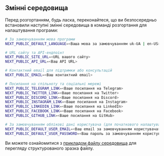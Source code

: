 ## Змінні середовища

Перед розгортанням, будь ласка, переконайтеся, що ви безпосередньо встановили наступні змінні середовища в команді розгортання для налаштування програми:

```bash
# За замовчуванням мова програми
NEXT_PUBLIC_DEFAULT_LANGUAGE=<Ваша мова за замовчуванням uk-UA | en-US>

# URL сайту та API-ендпоінт
NEXT_PUBLIC_SITE_URL=<URL вашого сайту>
NEXT_PUBLIC_API_URL=<Ваш API URL>

# Контактний email для підтримки або консультацій
NEXT_PUBLIC_EMAIL=<Ваш контактний email>

# Посилання на спільноту та соціальні мережі
NEXT_PUBLIC_TELEGRAM_LINK=<Ваше посилання на Telegram>
NEXT_PUBLIC_TWITTER_LINK=<Ваше посилання на Twitter>
NEXT_PUBLIC_DISCORD_LINK=<Ваше посилання на Discord>
NEXT_PUBLIC_INSTAGRAM_LINK=<Ваше посилання на Instagram>
NEXT_PUBLIC_LINKEDIN_LINK=<Ваше посилання на LinkedIn>
NEXT_PUBLIC_FACEBOOK_LINK=<Ваше посилання на Facebook>
NEXT_PUBLIC_GITHUB_LINK=<Ваше посилання на GitHub>

# За замовчуванням облікові дані користувача (для початкового налаштування або тестування)
NEXT_PUBLIC_DEFAULT_USER_EMAIL=<Ваш email за замовчуванням користувача>
NEXT_PUBLIC_DEFAULT_USER_PASSWORD=<Ваш пароль за замовчуванням користувача>
```

Ви можете ознайомитися з [прикладом файлу середовища](https://github.com/perfect-panel/ppanel-web/blob/main/apps/user/.env.template) для перегляду структурованого зразка файлу.



<Giscus />
